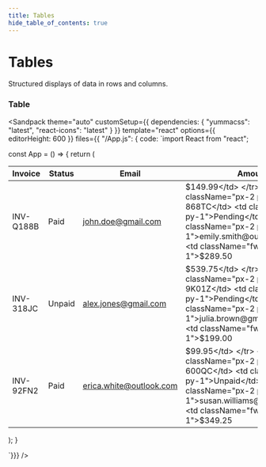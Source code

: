 ```yaml
---
title: Tables
hide_table_of_contents: true
---
```



# Tables

Structured displays of data in rows and columns.

### Table

<Sandpack
theme="auto"
customSetup={{ dependencies: { "yummacss": "latest", "react-icons": "latest" } }}
template="react"
options={{ editorHeight: 600 }}
files={{ "/App.js": {
code: `import React from "react";

const App = () => {
   return (
      <div className="ins h-1/1 ovf-x-auto cnn">
         <table className="bc-l-lead-6 bs-sm rad-2">
            <thead>
               <tr>
                  <th className="fs-md fw-500 px-2 py-1 t-d-lead-2 ta-s">Invoice</th>
                  <th className="fs-md fw-500 px-2 py-1 t-d-lead-2 ta-s">Status</th>
                  <th className="fs-md fw-500 px-2 py-1 t-d-lead-2 ta-s">Email</th>
                  <th className="fs-md fw-500 px-2 py-1 t-d-lead-2 ta-s">Amount</th>
               </tr>
            </thead>
            <tbody>
               <tr>
                  <td className="px-2 py-1">INV-Q188B</td>
                  <td className="px-2 py-1">Paid</td>
                  <td className="px-2 py-1">john.doe@gmail.com</td>
                  <td className="fw-500 px-2 py-1">$149.99</td>
               </tr>
               <tr>
                  <td className="px-2 py-1">INV-868TC</td>
                  <td className="px-2 py-1">Pending</td>
                  <td className="px-2 py-1">emily.smith@outlook.com</td>
                  <td className="fw-500 px-2 py-1">$289.50</td>
               </tr>
               <tr>
                  <td className="px-2 py-1">INV-318JC</td>
                  <td className="px-2 py-1">Unpaid</td>
                  <td className="px-2 py-1">alex.jones@gmail.com</td>
                  <td className="fw-500 px-2 py-1">$539.75</td>
               </tr>
               <tr>
                  <td className="px-2 py-1">INV-9K01Z</td>
                  <td className="px-2 py-1">Pending</td>
                  <td className="px-2 py-1">julia.brown@gmail.com</td>
                  <td className="fw-500 px-2 py-1">$199.00</td>
               </tr>
               <tr>
                  <td className="px-2 py-1">INV-92FN2</td>
                  <td className="px-2 py-1">Paid</td>
                  <td className="px-2 py-1">erica.white@outlook.com</td>
                  <td className="fw-500 px-2 py-1">$99.95</td>
               </tr>
               <tr>
                  <td className="px-2 py-1">INV-600QC</td>
                  <td className="px-2 py-1">Unpaid</td>
                  <td className="px-2 py-1">susan.williams@gmail.com</td>
                  <td className="fw-500 px-2 py-1">$349.25</td>
               </tr>
            </tbody>
         </table>
      </div>
   );
}

`}}}
/>